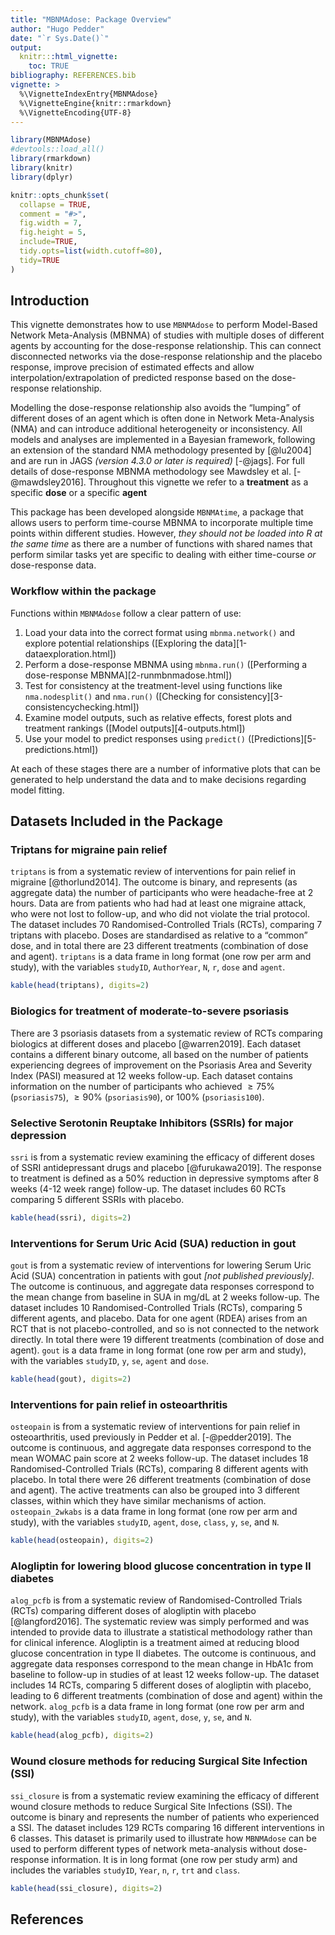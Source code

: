 ```yaml
---
title: "MBNMAdose: Package Overview"
author: "Hugo Pedder"
date: "`r Sys.Date()`"
output:
  knitr:::html_vignette:
    toc: TRUE
bibliography: REFERENCES.bib
vignette: >
  %\VignetteIndexEntry{MBNMAdose}
  %\VignetteEngine{knitr::rmarkdown}
  %\VignetteEncoding{UTF-8}
---
```


```r
library(MBNMAdose)
#devtools::load_all()
library(rmarkdown)
library(knitr)
library(dplyr)

knitr::opts_chunk$set(
  collapse = TRUE,
  comment = "#>",
  fig.width = 7,
  fig.height = 5,
  include=TRUE,
  tidy.opts=list(width.cutoff=80),
  tidy=TRUE
)
```

## Introduction

This vignette demonstrates how to use `MBNMAdose` to perform Model-Based
Network Meta-Analysis (MBNMA) of studies with multiple doses of
different agents by accounting for the dose-response relationship. This
can connect disconnected networks via the dose-response relationship and
the placebo response, improve precision of estimated effects and allow
interpolation/extrapolation of predicted response based on the
dose-response relationship.

Modelling the dose-response relationship also avoids the "lumping" of
different doses of an agent which is often done in Network Meta-Analysis
(NMA) and can introduce additional heterogeneity or inconsistency. All
models and analyses are implemented in a Bayesian framework, following
an extension of the standard NMA methodology presented by [@lu2004] and
are run in JAGS *(version 4.3.0 or later is required)* [-@jags]. For
full details of dose-response MBNMA methodology see Mawdsley et al.
[-@mawdsley2016]. Throughout this vignette we refer to a **treatment**
as a specific **dose** or a specific **agent**

This package has been developed alongside `MBNMAtime`, a package that
allows users to perform time-course MBNMA to incorporate multiple time
points within different studies. However, *they should not be loaded
into R at the same time* as there are a number of functions with shared
names that perform similar tasks yet are specific to dealing with either
time-course *or* dose-response data.

### Workflow within the package

Functions within `MBNMAdose` follow a clear pattern of use:

1.  Load your data into the correct format using `mbnma.network()` and explore potential relationships ([Exploring the data][1-dataexploration.html])
2.  Perform a dose-response MBNMA using `mbnma.run()` ([Performing a dose-response MBNMA][2-runmbnmadose.html])
3.  Test for consistency at the treatment-level using functions like
    `nma.nodesplit()` and `nma.run()` ([Checking for consistency][3-consistencychecking.html])
4.  Examine model outputs, such as relative effects, forest plots and treatment rankings ([Model outputs][4-outputs.html])
5.  Use your model to predict responses using `predict()` ([Predictions][5-predictions.html])

At each of these stages there are a number of informative plots that can
be generated to help understand the data and to make decisions regarding
model fitting.

## Datasets Included in the Package

### Triptans for migraine pain relief

`triptans` is from a systematic review of interventions for pain relief
in migraine [@thorlund2014]. The outcome is binary, and represents (as
aggregate data) the number of participants who were headache-free at 2
hours. Data are from patients who had had at least one migraine attack,
who were not lost to follow-up, and who did not violate the trial
protocol. The dataset includes 70 Randomised-Controlled Trials (RCTs),
comparing 7 triptans with placebo. Doses are standardised as relative to
a "common" dose, and in total there are 23 different treatments
(combination of dose and agent). `triptans` is a data frame in long
format (one row per arm and study), with the variables `studyID`,
`AuthorYear`, `N`, `r`, `dose` and `agent`.

```r
kable(head(triptans), digits=2) 
```

### Biologics for treatment of moderate-to-severe psoriasis

There are 3 psoriasis datasets from a systematic review of RCTs
comparing biologics at different doses and placebo [@warren2019]. Each
dataset contains a different binary outcome, all based on the number of
patients experiencing degrees of improvement on the Psoriasis Area and
Severity Index (PASI) measured at 12 weeks follow-up. Each dataset
contains information on the number of participants who achieved
$\geq75\%$ (`psoriasis75`), $\geq90\%$ (`psoriasis90`), or $100\%$
(`psoriasis100`).

### Selective Serotonin Reuptake Inhibitors (SSRIs) for major depression

`ssri` is from a systematic review examining the efficacy of different
doses of SSRI antidepressant drugs and placebo [@furukawa2019]. The
response to treatment is defined as a 50% reduction in depressive
symptoms after 8 weeks (4-12 week range) follow-up. The dataset includes
60 RCTs comparing 5 different SSRIs with placebo.

```r
kable(head(ssri), digits=2) 
```

### Interventions for Serum Uric Acid (SUA) reduction in gout

`gout` is from a systematic review of interventions for lowering Serum
Uric Acid (SUA) concentration in patients with gout *[not published
previously]*. The outcome is continuous, and aggregate data responses
correspond to the mean change from baseline in SUA in mg/dL at 2 weeks
follow-up. The dataset includes 10 Randomised-Controlled Trials (RCTs),
comparing 5 different agents, and placebo. Data for one agent (RDEA)
arises from an RCT that is not placebo-controlled, and so is not
connected to the network directly. In total there were 19 different
treatments (combination of dose and agent). `gout` is a data frame in
long format (one row per arm and study), with the variables `studyID`,
`y`, `se`, `agent` and `dose`.

```r
kable(head(gout), digits=2) 
```

### Interventions for pain relief in osteoarthritis

`osteopain` is from a systematic review of interventions for pain relief
in osteoarthritis, used previously in Pedder et al. [-@pedder2019]. The
outcome is continuous, and aggregate data responses correspond to the
mean WOMAC pain score at 2 weeks follow-up. The dataset includes 18
Randomised-Controlled Trials (RCTs), comparing 8 different agents with
placebo. In total there were 26 different treatments (combination of
dose and agent). The active treatments can also be grouped into 3
different classes, within which they have similar mechanisms of action.
`osteopain_2wkabs` is a data frame in long format (one row per arm and
study), with the variables `studyID`, `agent`, `dose`, `class`, `y`,
`se`, and `N`.

```r
kable(head(osteopain), digits=2) 
```

### Alogliptin for lowering blood glucose concentration in type II diabetes

`alog_pcfb` is from a systematic review of Randomised-Controlled Trials
(RCTs) comparing different doses of alogliptin with placebo
[@langford2016]. The systematic review was simply performed and was
intended to provide data to illustrate a statistical methodology rather
than for clinical inference. Alogliptin is a treatment aimed at reducing
blood glucose concentration in type II diabetes. The outcome is
continuous, and aggregate data responses correspond to the mean change
in HbA1c from baseline to follow-up in studies of at least 12 weeks
follow-up. The dataset includes 14 RCTs, comparing 5 different doses of
alogliptin with placebo, leading to 6 different treatments (combination
of dose and agent) within the network. `alog_pcfb` is a data frame in
long format (one row per arm and study), with the variables `studyID`,
`agent`, `dose`, `y`, `se`, and `N`.

```r
kable(head(alog_pcfb), digits=2) 
```


### Wound closure methods for reducing Surgical Site Infection (SSI)

`ssi_closure` is from a systematic review examining the efficacy of different wound closure methods to reduce Surgical Site Infections (SSI).  The outcome is binary and represents the number of patients who experienced a SSI. The dataset includes 129 RCTs comparing 16 different interventions in 6 classes. This dataset is primarily used to illustrate how `MBNMAdose` can be used to perform different types of network meta-analysis without dose-response information. It is in long format (one row per study arm) and includes the variables `studyID`, `Year`, `n`, `r`, `trt` and `class`.

```r
kable(head(ssi_closure), digits=2) 
```


## References
